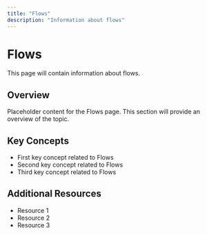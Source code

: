 ```yaml
---
title: "Flows"
description: "Information about flows"
---
```


# Flows

This page will contain information about flows.

## Overview

Placeholder content for the Flows page. This section will provide an overview of the topic.

## Key Concepts

- First key concept related to Flows
- Second key concept related to Flows
- Third key concept related to Flows

## Additional Resources

- Resource 1
- Resource 2
- Resource 3
